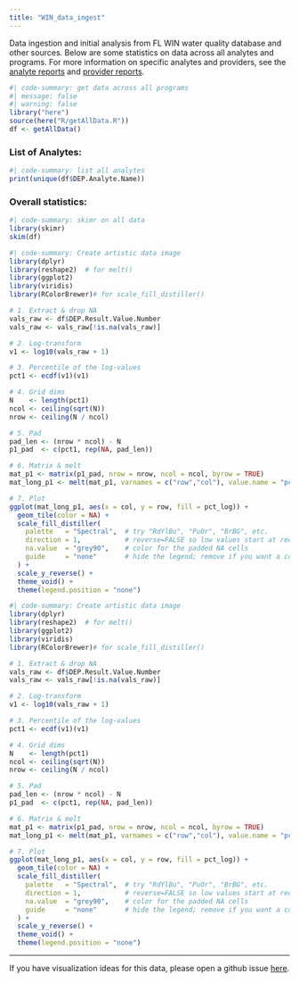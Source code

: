 ```yaml
---
title: "WIN_data_ingest"
---
```


Data ingestion and initial analysis from FL WIN water quality database and  other sources.
Below are some statistics on data across all analytes and programs.
For more information on specific analytes and providers, see the [analyte reports](analyte_reports/analyte_reports.qmd) and [provider reports](provider_reports/provider_reports.qmd).

```R
#| code-summary: get data across all programs
#| message: false
#| warning: false
library("here")
source(here("R/getAllData.R"))
df <- getAllData()
```


### List of Analytes:
```R
#| code-summary: list all analytes
print(unique(df$DEP.Analyte.Name))
```


### Overall statistics:
```R
#| code-summary: skimr on all data
library(skimr)
skim(df)
```
```R
#| code-summary: Create artistic data image
library(dplyr)
library(reshape2)  # for melt()
library(ggplot2)
library(viridis)
library(RColorBrewer)# for scale_fill_distiller()

# 1. Extract & drop NA
vals_raw <- df$DEP.Result.Value.Number
vals_raw <- vals_raw[!is.na(vals_raw)]

# 2. Log-transform
v1 <- log10(vals_raw + 1)

# 3. Percentile of the log-values
pct1 <- ecdf(v1)(v1)

# 4. Grid dims
N    <- length(pct1)
ncol <- ceiling(sqrt(N))
nrow <- ceiling(N / ncol)

# 5. Pad
pad_len <- (nrow * ncol) - N
p1_pad  <- c(pct1, rep(NA, pad_len))

# 6. Matrix & melt
mat_p1 <- matrix(p1_pad, nrow = nrow, ncol = ncol, byrow = TRUE)
mat_long_p1 <- melt(mat_p1, varnames = c("row","col"), value.name = "pct_log")

# 7. Plot
ggplot(mat_long_p1, aes(x = col, y = row, fill = pct_log)) +
  geom_tile(color = NA) +
  scale_fill_distiller(
    palette   = "Spectral",  # try "RdYlBu", "PuOr", "BrBG", etc.
    direction = 1,           # reverse=FALSE so low values start at red-ish end
    na.value  = "grey90",    # color for the padded NA cells
    guide     = "none"       # hide the legend; remove if you want a colorbar
  ) +
  scale_y_reverse() +
  theme_void() +
  theme(legend.position = "none")

```

```R
#| code-summary: Create artistic data image
library(dplyr)
library(reshape2)  # for melt()
library(ggplot2)
library(viridis)
library(RColorBrewer)# for scale_fill_distiller()

# 1. Extract & drop NA
vals_raw <- df$DEP.Result.Value.Number
vals_raw <- vals_raw[!is.na(vals_raw)]

# 2. Log-transform
v1 <- log10(vals_raw + 1)

# 3. Percentile of the log-values
pct1 <- ecdf(v1)(v1)

# 4. Grid dims
N    <- length(pct1)
ncol <- ceiling(sqrt(N))
nrow <- ceiling(N / ncol)

# 5. Pad
pad_len <- (nrow * ncol) - N
p1_pad  <- c(pct1, rep(NA, pad_len))

# 6. Matrix & melt
mat_p1 <- matrix(p1_pad, nrow = nrow, ncol = ncol, byrow = TRUE)
mat_long_p1 <- melt(mat_p1, varnames = c("row","col"), value.name = "pct_log")

# 7. Plot
ggplot(mat_long_p1, aes(x = col, y = row, fill = pct_log)) +
  geom_tile(color = NA) +
  scale_fill_distiller(
    palette   = "Spectral",  # try "RdYlBu", "PuOr", "BrBG", etc.
    direction = 1,           # reverse=FALSE so low values start at red-ish end
    na.value  = "grey90",    # color for the padded NA cells
    guide     = "none"       # hide the legend; remove if you want a colorbar
  ) +
  scale_y_reverse() +
  theme_void() +
  theme(legend.position = "none")

```
------------------------------------------------------------------

If you have visualization ideas for this data, please open a github issue [here](https://github.com/USF-IMARS/WIN_data_ingest/issues).